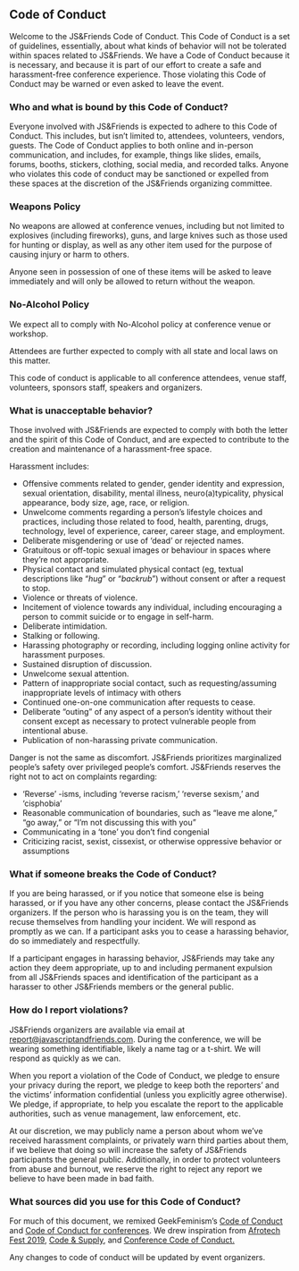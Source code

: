 
<Card>

## Code of Conduct

Welcome to the JS&Friends Code of Conduct. This Code of Conduct is a set of guidelines,
essentially, about what kinds of behavior will not be tolerated within spaces related
to JS&Friends. We have a Code of Conduct because it is necessary, and because it is part
of our effort to create a safe and harassment-free conference experience. Those violating
this Code of Conduct may be warned or even asked to leave the event.

### Who and what is bound by this Code of Conduct?

Everyone involved with JS&Friends is expected to adhere to this Code of Conduct.
This includes, but isn’t limited to, attendees, volunteers, vendors, guests. The
Code of Conduct applies to both online and in-person communication, and includes,
for example, things like slides, emails, forums, booths, stickers, clothing, social
media, and recorded talks. Anyone who violates this code of conduct may be sanctioned
or expelled from these spaces at the discretion of the JS&Friends organizing committee.

### Weapons Policy

No weapons are allowed at conference venues, including but not limited to explosives
(including fireworks), guns, and large knives such as those used for hunting or display,
as well as any other item used for the purpose of causing injury or harm to others.

Anyone seen in possession of one of these items will be asked to leave immediately
and will only be allowed to return without the weapon.

### No-Alcohol Policy

We expect all to comply with No-Alcohol policy at conference venue or workshop.

Attendees are further expected to comply with all state and local laws on this matter.

This code of conduct is applicable to all conference attendees, venue staff,
volunteers, sponsors staff, speakers and organizers.

### What is unacceptable behavior?

Those involved with JS&Friends are expected to comply with both the letter and
the spirit of this Code of Conduct, and are expected to contribute to the creation
and maintenance of a harassment-free space.

Harassment includes:

- Offensive comments related to gender, gender identity and expression, sexual orientation, disability, mental illness, neuro(a)typicality, physical appearance, body size, age, race, or religion.
- Unwelcome comments regarding a person’s lifestyle choices and practices, including those related to food, health, parenting, drugs, technology, level of experience, career, career stage, and employment.
- Deliberate misgendering or use of ‘dead’ or rejected names.
- Gratuitous or off-topic sexual images or behaviour in spaces where they’re not appropriate.
- Physical contact and simulated physical contact (eg, textual descriptions like “_hug_” or “_backrub_”) without consent or after a request to stop.
- Violence or threats of violence.
- Incitement of violence towards any individual, including encouraging a person to commit suicide or to engage in self-harm.
- Deliberate intimidation.
- Stalking or following.
- Harassing photography or recording, including logging online activity for harassment purposes.
- Sustained disruption of discussion.
- Unwelcome sexual attention.
- Pattern of inappropriate social contact, such as requesting/assuming inappropriate levels of intimacy with others
- Continued one-on-one communication after requests to cease.
- Deliberate “outing” of any aspect of a person’s identity without their consent except as necessary to protect vulnerable people from intentional abuse.
- Publication of non-harassing private communication.

Danger is not the same as discomfort. JS&Friends prioritizes marginalized
people’s safety over privileged people’s comfort. JS&Friends reserves the right
not to act on complaints regarding:

- ‘Reverse’ -isms, including ‘reverse racism,’ ‘reverse sexism,’ and ‘cisphobia’
- Reasonable communication of boundaries, such as “leave me alone,” “go away,” or “I’m not discussing this with you”
- Communicating in a ‘tone’ you don’t find congenial
- Criticizing racist, sexist, cissexist, or otherwise oppressive behavior or assumptions

### What if someone breaks the Code of Conduct?

If you are being harassed, or if you notice that someone else is being harassed,
or if you have any other concerns, please contact the JS&Friends organizers. If
the person who is harassing you is on the team, they will recuse themselves from
handling your incident. We will respond as promptly as we can. If a participant
asks you to cease a harassing behavior, do so immediately and respectfully.

If a participant engages in harassing behavior, JS&Friends may take any action
they deem appropriate, up to and including permanent expulsion from all JS&Friends
spaces and identification of the participant as a harasser to other JS&Friends
members or the general public.

### How do I report violations?

JS&Friends organizers are available via email at
<a href="mailto:report@javascriptandfriends.com">report@javascriptandfriends.com</a>.
During the conference, we will be wearing something identifiable, likely a name
tag or a t-shirt. We will respond as quickly as we can.

When you report a violation of the Code of Conduct, we pledge to ensure your
privacy during the report, we pledge to keep both the reporters’ and the victims’
information confidential (unless you explicitly agree otherwise). We pledge, if
appropriate, to help you escalate the report to the applicable authorities, such
as venue management, law enforcement, etc.

At our discretion, we may publicly name a person about whom we’ve received
harassment complaints, or privately warn third parties about them, if we believe
that doing so will increase the safety of JS&Friends participants the general
public. Additionally, in order to protect volunteers from abuse and burnout, we
reserve the right to reject any report we believe to have been made in bad faith.

### What sources did you use for this Code of Conduct?

For much of this document, we remixed GeekFeminism’s
<a href="https://geekfeminism.org/about/code-of-conduct/" target="_blank" rel="noopener noreferrer">Code of Conduct</a> and
<a href="http://geekfeminism.wikia.com/wiki/Conference_anti-harassment/Policy" target="_blank" rel="noopener noreferrer">Code of Conduct for conferences</a>.
We drew inspiration from <a href="https://www.afrotechfest.co.uk/coc/" target="_blank" rel="noopener noreferrer">Afrotech Fest 2019</a>,
<a href="https://codeandsupply.co/policies/conduct" target="_blank" rel="noopener noreferrer">Code & Supply</a>, and
<a href="http://confcodeofconduct.com/" target="_blank" rel="noopener noreferrer">Conference Code of Conduct.</a>

Any changes to code of conduct will be updated by event organizers.

</Card>
